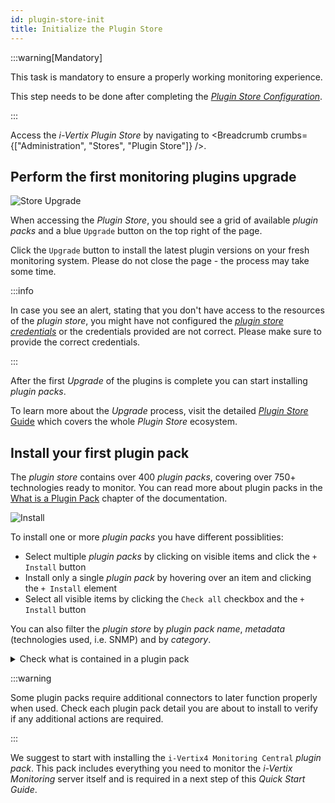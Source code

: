 ```yaml
---
id: plugin-store-init
title: Initialize the Plugin Store
---
```



:::warning[Mandatory]

This task is mandatory to ensure a properly working monitoring experience.

This step needs to be done after completing the [*Plugin Store Configuration*](./plugin-store-configuration).

:::

Access the *i-Vertix Plugin Store* by navigating to <Breadcrumb crumbs={["Administration", "Stores", "Plugin Store"]} />.

## Perform the first monitoring plugins upgrade

![Store Upgrade](../assets/plugin-store/store-before-upgrade.png)

When accessing the *Plugin Store*, you should see a grid of available *plugin packs* and a blue <ImageCounter num={1} disableMargin /> `Upgrade` button on the top right of the page.

Click the <ImageCounter num={1} disableMargin /> `Upgrade` button to install the latest plugin versions on your fresh monitoring system. Please do not close the page - the process may take some time.

:::info

In case you see an alert, stating that you don't have access to the resources of the *plugin store*, you might have not configured the [*plugin store credentials*](./plugin-store-configuration)
or the credentials provided are not correct. Please make sure to provide the correct credentials.

:::

After the first *Upgrade* of the plugins is complete you can start installing *plugin packs*.

To learn more about the *Upgrade* process, visit the detailed [*Plugin Store* Guide](../monitoring-resources/plugin-packs) which covers the whole *Plugin Store* ecosystem.

## Install your first plugin pack

The *plugin store* contains over 400 *plugin packs*, covering over 750+ technologies ready to monitor.
You can read more about plugin packs in the [What is a Plugin Pack](../monitoring-resources/plugin-packs#plugin-pack) chapter of the documentation.

![Install](../assets/plugin-store/store-install.png)

To install one or more *plugin packs* you have different possiblities:

* Select multiple *plugin packs* by <ImageCounter num={1} disableMargin /> clicking on visible items and click the <ImageCounter num={2} disableMargin /> `+ Install` button
* Install only a single *plugin pack* by <ImageCounter num={3} disableMargin /> hovering over an item and clicking the `+ Install` element
* Select all visible items by clicking the <ImageCounter num={4} disableMargin /> `Check all` checkbox and the <ImageCounter num={2} disableMargin /> `+ Install` button

You can also filter the *plugin store* by *plugin pack name*, *metadata* (technologies used, i.e. SNMP) and by *category*.

<details>
<summary>Check what is contained in a plugin pack</summary>

To see what is inside of a *plugin pack*, hover over an item and click the `i` in the middle.
The details appear in the sidebar to the right of the page.

![Plugin Pack Info](../assets/plugin-store/store-pp-info.png)

</details>

:::warning

Some plugin packs require additional connectors to later function properly when used.
Check each plugin pack detail you are about to install to verify if any additional actions are required.

:::

We suggest to start with installing the `i-Vertix4 Monitoring Central` *plugin pack*.
This pack includes everything you need to monitor the *i-Vertix Monitoring* server itself and is required in a next step of this *Quick Start Guide*.
